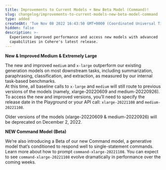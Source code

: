 ```yaml
---
title: Improvements to Current Models + New Beta Model (Command)!
slug: changelog/improvements-to-current-models-new-beta-model-command
type: added
createdAt: 'Tue Nov 08 2022 16:43:50 GMT+0000 (Coordinated Universal Time)'
hidden: false
description: >-
  Experience improved performance and access new models with advanced
  capabilities in Cohere's latest release.
---
```

**New & Improved Medium & Extremely Large**

The new and improved `medium` and `x-large` outperform our existing generation models on most downstream tasks, including summarization, paraphrasing, classification, and extraction, as measured by our internal task-based benchmarks.  
At this time, all baseline calls to `x-large` and `medium` will still route to previous versions of the models (namely, xlarge-20220609 and  medium-20220926). To access the new and improved versions, you’ll need to specify the release date in the Playground or your API call: `xlarge-20221108` and `medium-20221108`. 

Older versions of the models (xlarge-20220609 & medium-20220926) will be deprecated on December 2, 2022.

**NEW Command Model (Beta)**

We’re also introducing a Beta of our new Command model, a generative model that’s conditioned to respond well to single-statement commands. Learn more about how to prompt `command-xlarge-20221108`. You can expect to see `command-xlarge-20221108` evolve dramatically in performance over the coming weeks.
